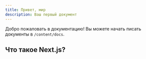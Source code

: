 ```yaml
---
title: Привет, мир
description: Ваш первый документ
---
```


Добро пожаловать в документацию! Вы можете начать писать документы в `/content/docs`.

## Что такое Next.js?

<Cards>
  <Card title="Узнать больше о Next.js" href="https://nextjs.org/docs" />
  <Card title="Узнать больше о Fumadocs" href="https://fumadocs.vercel.app" />
</Cards>
